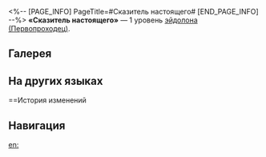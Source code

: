 <%-- [PAGE_INFO]
PageTitle=#Сказитель настоящего#
[END_PAGE_INFO] --%>
{{Эйдолон Инфобокс
|Название         = Сказитель настоящего
|Изображение      = Эйдолон Сказитель настоящего.png
|Персонаж         = Первопроходец (Память)
|Уровень          = 1
|Длительность     = 
|Описание         = Крит. шанс союзника со статусом Поддержка Мемо повышается на 10%. Имеющийся у союзника статус Поддержка Мемо также действует на его духа памяти или наставника памяти. Этот эффект не может складываться.
|Свойство1        = 
|Масштабирование1 = 
}}
'''«Сказитель настоящего»''' — 1 уровень [[эйдолон]]а [[(Первопроходец)]].

==Галерея==
{{Галерея|position=left|captionalign=center
|Персонаж Первопроходец (Память) Эйдолон 1.png|Осколок Эйдолона
}}

==На других языках==
{{На других языках
|en   = Narrator of the Present
|zhs  = 现在的记叙者
|zht  = 現在的記敘者
|ja   = {{Rubi|現在|げんざい}}を{{Rubi|記録|きろく}}する{{Rubi|者|もの}}
|ko   = 현재의 서술자
|es   = Narrado{{MC|ж=ra|м=r}} del presente
|fr   = Narration du présent
|ru   = Сказитель настоящего
|th   = Narrator of the Present
|vi   = Người Kể Chuyện Hiện Tại
|de   = {{MC|ж=Erzählerin|м=Erzähler}} der Gegenwart
|id   = Narrator of the Present
|pt   = {{MC|м=Narrador|ж=Narradora}} do Presente
}}

==История изменений
{{История изменений|3.5}}

==Навигация==
{{Навык Навбокс|Первопроходец (Память)}}

[[en:]]